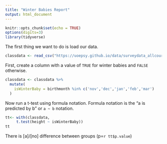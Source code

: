 ---
title: "Winter Babies Report"
output: html_document
---

```{r setup, include=FALSE}
knitr::opts_chunk$set(echo = TRUE)
options(digits=3)
library(tidyverse)
```

The first thing we want to do is load our data.
```{r}
classdata <- read_csv("https://uoepsy.github.io/data/surveydata_allcourse22.csv")
```
First, create a column with a value of `TRUE` for winter babies and `FALSE` otherwise.

```{r}
classdata <- classdata %>% 
  mutate(
    isWinterBaby = birthmonth %in% c('nov','dec','jan','feb','mar')
  )
```

Now run a t-test using formula notation.  Formula notation is the "a is predicted by b" or `a ~ b` notation.

```{r}
tt<- with(classdata,
     t.test(height ~ isWinterBaby))
tt
```
There is [a]/[no] difference between groups (p=`r tt$p.value`)
